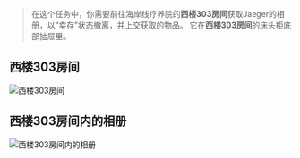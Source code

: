 > 在这个任务中，你需要前往海岸线疗养院的**西楼303房间**获取Jaeger的相册，以“幸存”状态撤离，并上交获取的物品。
> 它在**西楼303房间**的床头柜底部抽屉里。

## 西楼303房间

![西楼303房间](/tarkov/images/guides/nostalgia/e7042230-1a3d-41e1-b68c-8591f8a8927e.webp "西楼303房间")

## 西楼303房间内的相册

![西楼303房间内的相册](/tarkov/images/guides/nostalgia/791d2249-32be-4718-ba2d-b3dcc36c7cb6.webp "西楼303房间内的相册")
